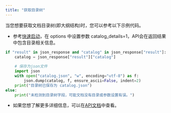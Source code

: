 ```yaml
---
title: "获取目录树"
---
```


当您想要获取文档目录树(即大纲结构)时，您可以参考以下示例代码。

- 参考[快速启动](/xparse/parse-quickstart)，在 options 中设置参数 catalog_details=1，API会在返回结果中包含目录相关信息。

```python
if "result" in json_response and "catalog" in json_response["result"]:
    catalog = json_response["result"]["catalog"]
    
    # 保存为json文件
    import json
    with open("catalog.json", "w", encoding="utf-8") as f:
        json.dump(catalog, f, ensure_ascii=False, indent=2)
    print("目录树已保存为 catalog.json")
else:
    print("未检测到目录树字段，可能文档没有目录或参数设置有误。")
```

- 如果您想了解更多详细信息，可以在[API文档](/api-reference/endpoint/parse)中查看。